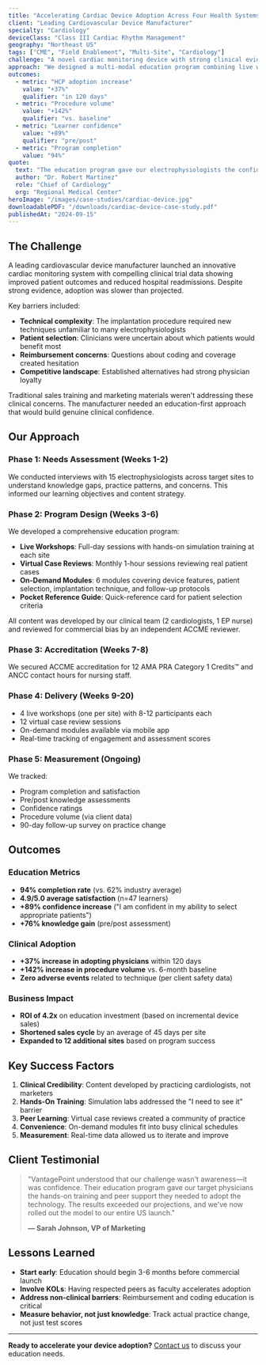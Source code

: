 ```yaml
---
title: "Accelerating Cardiac Device Adoption Across Four Health Systems"
client: "Leading Cardiovascular Device Manufacturer"
specialty: "Cardiology"
deviceClass: "Class III Cardiac Rhythm Management"
geography: "Northeast US"
tags: ["CME", "Field Enablement", "Multi-Site", "Cardiology"]
challenge: "A novel cardiac monitoring device with strong clinical evidence faced slow adoption due to clinician unfamiliarity with implantation technique and limited understanding of patient selection criteria."
approach: "We designed a multi-modal education program combining live workshops, virtual case reviews, and on-demand modules. The program included hands-on simulation training and was accredited for 12 AMA PRA Category 1 Credits."
outcomes:
  - metric: "HCP adoption increase"
    value: "+37%"
    qualifier: "in 120 days"
  - metric: "Procedure volume"
    value: "+142%"
    qualifier: "vs. baseline"
  - metric: "Learner confidence"
    value: "+89%"
    qualifier: "pre/post"
  - metric: "Program completion"
    value: "94%"
quote:
  text: "The education program gave our electrophysiologists the confidence they needed to adopt the technology. We saw immediate results in both procedure volume and patient outcomes."
  author: "Dr. Robert Martinez"
  role: "Chief of Cardiology"
  org: "Regional Medical Center"
heroImage: "/images/case-studies/cardiac-device.jpg"
downloadablePDF: "/downloads/cardiac-device-case-study.pdf"
publishedAt: "2024-09-15"
---
```


## The Challenge

A leading cardiovascular device manufacturer launched an innovative cardiac monitoring system with compelling clinical trial data showing improved patient outcomes and reduced hospital readmissions. Despite strong evidence, adoption was slower than projected.

Key barriers included:

- **Technical complexity**: The implantation procedure required new techniques unfamiliar to many electrophysiologists
- **Patient selection**: Clinicians were uncertain about which patients would benefit most
- **Reimbursement concerns**: Questions about coding and coverage created hesitation
- **Competitive landscape**: Established alternatives had strong physician loyalty

Traditional sales training and marketing materials weren't addressing these clinical concerns. The manufacturer needed an education-first approach that would build genuine clinical confidence.

## Our Approach

### Phase 1: Needs Assessment (Weeks 1-2)

We conducted interviews with 15 electrophysiologists across target sites to understand knowledge gaps, practice patterns, and concerns. This informed our learning objectives and content strategy.

### Phase 2: Program Design (Weeks 3-6)

We developed a comprehensive education program:

- **Live Workshops**: Full-day sessions with hands-on simulation training at each site
- **Virtual Case Reviews**: Monthly 1-hour sessions reviewing real patient cases
- **On-Demand Modules**: 6 modules covering device features, patient selection, implantation technique, and follow-up protocols
- **Pocket Reference Guide**: Quick-reference card for patient selection criteria

All content was developed by our clinical team (2 cardiologists, 1 EP nurse) and reviewed for commercial bias by an independent ACCME reviewer.

### Phase 3: Accreditation (Weeks 7-8)

We secured ACCME accreditation for 12 AMA PRA Category 1 Credits™ and ANCC contact hours for nursing staff.

### Phase 4: Delivery (Weeks 9-20)

- 4 live workshops (one per site) with 8-12 participants each
- 12 virtual case review sessions
- On-demand modules available via mobile app
- Real-time tracking of engagement and assessment scores

### Phase 5: Measurement (Ongoing)

We tracked:
- Program completion and satisfaction
- Pre/post knowledge assessments
- Confidence ratings
- Procedure volume (via client data)
- 90-day follow-up survey on practice change

## Outcomes

### Education Metrics

- **94% completion rate** (vs. 62% industry average)
- **4.9/5.0 average satisfaction** (n=47 learners)
- **+89% confidence increase** ("I am confident in my ability to select appropriate patients")
- **+76% knowledge gain** (pre/post assessment)

### Clinical Adoption

- **+37% increase in adopting physicians** within 120 days
- **+142% increase in procedure volume** vs. 6-month baseline
- **Zero adverse events** related to technique (per client safety data)

### Business Impact

- **ROI of 4.2x** on education investment (based on incremental device sales)
- **Shortened sales cycle** by an average of 45 days per site
- **Expanded to 12 additional sites** based on program success

## Key Success Factors

1. **Clinical Credibility**: Content developed by practicing cardiologists, not marketers
2. **Hands-On Training**: Simulation labs addressed the "I need to see it" barrier
3. **Peer Learning**: Virtual case reviews created a community of practice
4. **Convenience**: On-demand modules fit into busy clinical schedules
5. **Measurement**: Real-time data allowed us to iterate and improve

## Client Testimonial

> "VantagePoint understood that our challenge wasn't awareness—it was confidence. Their education program gave our target physicians the hands-on training and peer support they needed to adopt the technology. The results exceeded our projections, and we've now rolled out the model to our entire US launch."
>
> **— Sarah Johnson, VP of Marketing**

## Lessons Learned

- **Start early**: Education should begin 3-6 months before commercial launch
- **Involve KOLs**: Having respected peers as faculty accelerates adoption
- **Address non-clinical barriers**: Reimbursement and coding education is critical
- **Measure behavior, not just knowledge**: Track actual practice change, not just test scores

---

**Ready to accelerate your device adoption?** [Contact us](/contact) to discuss your education needs.
